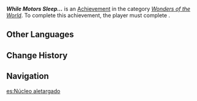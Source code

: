{{Achievement Infobox
|id           = 81387
|order id     = 1371
|category     = Wonders of the World
|description  = Discover the secret hidden within "Kuisel's Clockwork Workshop."
|requirements = Complete ''[[Road to the Singularity]]''
|primogems    = 5
|tracking     = 
|topic        = 
|type         = Quest
|quest        = 
|hidden       = 1
}}
'''''While Motors Sleep...''''' is an [[Achievement]] in the category ''[[Wonders of the World]]''. To complete this achievement, the player must complete {{Quest|Road to the Singularity}}.

==Other Languages==
{{Other Languages
|en      = While Motors Sleep...
|zhs     = 当机芯陷入沉眠…
|zhs_rm  = 
|zht     = 當機芯陷入沉眠…
|zht_rm  = 
|zh_tl   = 
|ja      = While Motors Sleep…
|ko      = 태엽과 세상이 잠든 동안…
|ko_rm   = 
|ko_tl   = 
|es      = Núcleo aletargado
|es_tl   = Lethargic Nucleus
|fr      = Quand les machines dorment...
|fr_tl   = When Machines Sleep...
|ru      = Перехожу в режим ожидания...
|ru_tl   = 
|th      = ในขณะที่เครื่องจักรหลับใหล...
|th_rm   = 
|th_tl   = 
|vi      = Khi Hạt Nhân Chìm Vào Giấc Ngủ...
|vi_tl   = 
|de      = Während die Uhrwerke schlafen&nbsp;...
|de_tl   = While the Clockworks Sleep ...
|id      = Saat Mesin Beristirahat
|id_tl   = While Machines Rest
|pt      = Quando o núcleo hiberna...
|pt_tl   = 
|tr      = Motorlar Uykudayken...
|tr_tl   = While the Motors are Asleep...
|it      = Quando il nucleo entra in ibernazione...
|it_tl   = 
}}

==Change History==
{{Change History|4.1}}

==Navigation==
{{Achievement Navbox}}

[[es:Núcleo aletargado]]